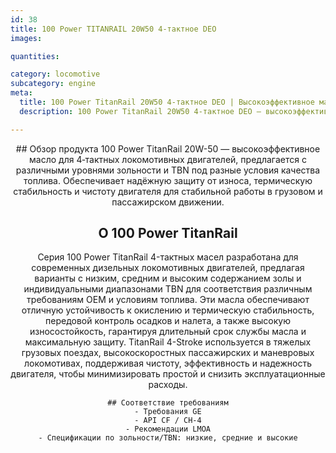 ```yaml
---
id: 38
title: 100 Power TITANRAIL 20W50 4‑тактное DEO
images:

quantities:

category: locomotive
subcategory: engine
meta:
  title: 100 Power TitanRail 20W50 4‑тактное DEO | Высокоэффективное масло для локомотивов
  description: 100 Power TitanRail 20W50 4‑тактное DEO — высокоэффективное моторное масло для 4‑тактных локомотивных двигателей. Доступно с несколькими уровнями зольности и TBN под разные условия качества топлива, обеспечивает отличную защиту от износа, термическую стабильность и чистоту двигателя для надёжной работы в грузовом и пассажирском сообщении. Соответствует требованиям GE, API CF / CH-4 и рекомендациям LMOA.

---
```


<Header>
    ## Обзор продукта
  100 Power TitanRail 20W-50 — высокоэффективное масло для 4‑тактных локомотивных двигателей, предлагается с различными уровнями зольности и TBN под разные условия качества топлива. Обеспечивает надёжную защиту от износа, термическую стабильность и чистоту двигателя для стабильной работы в грузовом и пассажирском движении.
  
 ## О 100 Power TitanRail
  Серия 100 Power TitanRail 4-тактных масел разработана для современных дизельных локомотивных двигателей, предлагая варианты с низким, средним и высоким содержанием золы и индивидуальными диапазонами TBN для соответствия различным требованиям OEM и условиям топлива. Эти масла обеспечивают отличную устойчивость к окислению и термическую стабильность, передовой контроль осадков и налета, а также высокую износостойкость, гарантируя длительный срок службы масла и максимальную защиту. TitanRail 4-Stroke используется в тяжелых грузовых поездах, высокоскоростных пассажирских и маневровых локомотивах, поддерживая чистоту, эффективность и надежность двигателя, чтобы минимизировать простой и снизить эксплуатационные расходы.

    ## Соответствие требованиям
    - Требования GE
    - API CF / CH-4
    - Рекомендации LMOA
    - Спецификации по зольности/TBN: низкие, средние и высокие

</Header>
